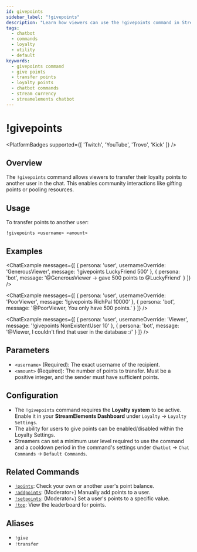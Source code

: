 ```yaml
---
id: givepoints
sidebar_label: "!givepoints"
description: "Learn how viewers can use the !givepoints command in StreamElements chatbot to transfer their loyalty points to another user."
tags:
  - chatbot
  - commands
  - loyalty
  - utility
  - default
keywords:
  - givepoints command
  - give points
  - transfer points
  - loyalty points
  - chatbot commands
  - stream currency
  - streamelements chatbot
---
```



# !givepoints

<PlatformBadges supported={[ 'Twitch', 'YouTube', 'Trovo', 'Kick' ]} />

## Overview

The `!givepoints` command allows viewers to transfer their loyalty points to another user in the chat. This enables community interactions like gifting points or pooling resources.

## Usage

To transfer points to another user:

```streamelements
!givepoints <username> <amount>
```

## Examples

<ChatExample messages={[
  { persona: 'user', usernameOverride: 'GenerousViewer', message: '!givepoints LuckyFriend 500' },
  { persona: 'bot', message: '@GenerousViewer -> gave 500 points to @LuckyFriend' }
]} />

<ChatExample messages={[
  { persona: 'user', usernameOverride: 'PoorViewer', message: '!givepoints RichPal 10000' },
  { persona: 'bot', message: '@PoorViewer, You only have 500 points.' }
]} />

<ChatExample messages={[
  { persona: 'user', usernameOverride: 'Viewer', message: '!givepoints NonExistentUser 10' },
  { persona: 'bot', message: '@Viewer, I couldn\'t find that user in the database :/' }
]} />

## Parameters

*   `<username>` (Required): The exact username of the recipient.
*   `<amount>` (Required): The number of points to transfer. Must be a positive integer, and the sender must have sufficient points.

## Configuration

*   The `!givepoints` command requires the **Loyalty system** to be active. Enable it in your **StreamElements Dashboard** under `Loyalty` -> `Loyalty Settings`.
*   The ability for users to give points can be enabled/disabled within the Loyalty Settings.
*   Streamers can set a minimum user level required to use the command and a cooldown period in the command's settings under `Chatbot` -> `Chat Commands` -> `Default Commands`.

## Related Commands

*   [`!points`](points.mdx): Check your own or another user's point balance.
*   [`!addpoints`](addpoints.mdx): (Moderator+) Manually add points to a user.
*   [`!setpoints`](setpoints.mdx): (Moderator+) Set a user's points to a specific value.
*   [`!top`](top.mdx): View the leaderboard for points.

## Aliases

*   `!give`
*   `!transfer`

